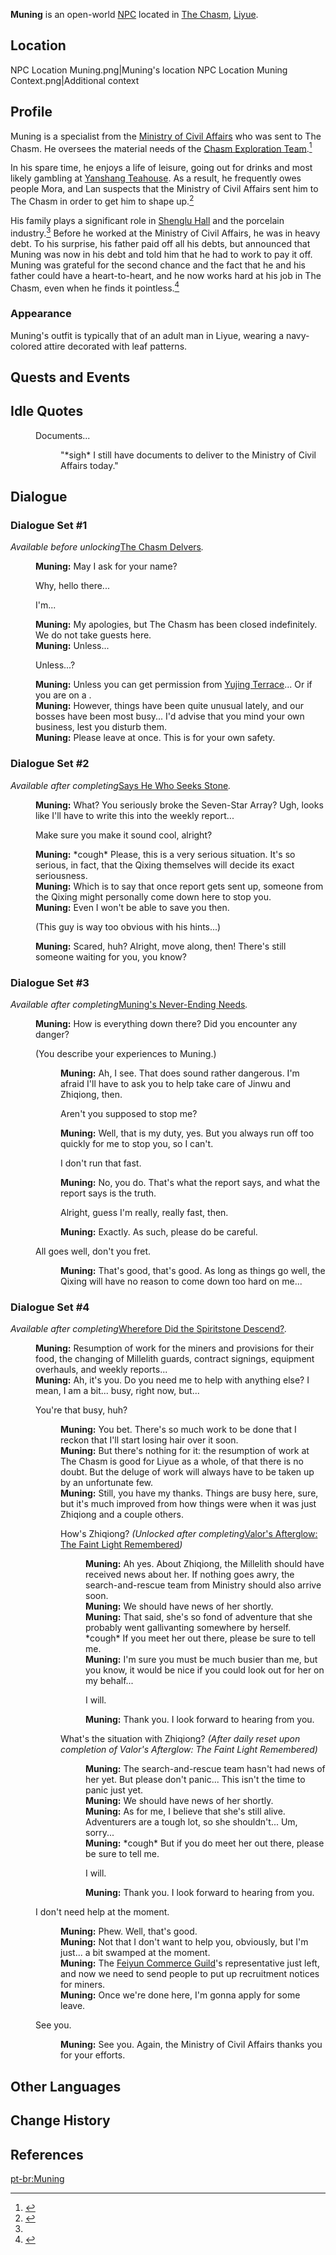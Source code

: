{{Character Infobox
|type             = Open-World NPC
|image            = NPC Muning.png
|region           = Liyue
|location         = Liyue
|affiliation      = Ministry of Civil Affairs
|affiliation2     = Shenglu Hall
|title            = Specialist, Ministry of Civil Affairs
}}
'''Muning''' is an open-world [[NPC]] located in [[The Chasm (Area)|The Chasm]], [[Liyue]].

==Location==
<gallery>
NPC Location Muning.png|Muning's location
NPC Location Muning Context.png|Additional context
</gallery>

==Profile==
Muning is a specialist from the [[Ministry of Civil Affairs]] who was sent to The Chasm. He oversees the material needs of the [[Chasm Exploration Team]].<ref>{{Ref/Quest|Wherefore Did the Spiritstone Descend?}}</ref>

In his spare time, he enjoys a life of leisure, going out for drinks and most likely gambling at [[Yanshang Teahouse]]. As a result, he frequently owes people Mora, and Lan suspects that the Ministry of Civil Affairs sent him to The Chasm in order to get him to shape up.<ref name="TCC">{{Ref/Quest|The Chasm Charters}}</ref>

His family plays a significant role in [[Shenglu Hall]] and the porcelain industry.<ref name="TCC" /> Before he worked at the Ministry of Civil Affairs, he was in heavy debt. To his surprise, his father paid off all his debts, but announced that Muning was now in his debt and told him that he had to work to pay it off. Muning was grateful for the second chance and the fact that he and his father could have a heart-to-heart, and he now works hard at his job in The Chasm, even when he finds it pointless.<ref>{{Ref/HEO|Muning's Never-Ending Needs}}</ref>

===Appearance===
Muning's outfit is typically that of an adult man in Liyue, wearing a navy-colored attire decorated with leaf patterns.

==Quests and Events==
{{Quests and Events}}

==Idle Quotes==
{{Dialogue Start}}
: {{DIcon|Idle}} Documents...
:: {{A|VO Muning 01.ogg}} "*sigh* I still have documents to deliver to the Ministry of Civil Affairs today."
{{Dialogue End}}

==Dialogue==
===Dialogue Set #1===
''Available before unlocking ''[[The Chasm Delvers]]''.''
{{Dialogue Start}}
:'''Muning:''' May I ask for your name?
:{{DIcon}} Why, hello there...
:{{DIcon}} I'm...
:'''Muning:''' My apologies, but The Chasm has been closed indefinitely. We do not take guests here.
:'''Muning:''' Unless...
:{{DIcon}} Unless...?
:'''Muning:''' Unless you can get permission from [[Yujing Terrace]]... Or if you are on a {{color|buzzword|special commission}}.
:'''Muning:''' However, things have been quite unusual lately, and our bosses have been most busy... I'd advise that you mind your own business, lest you disturb them.
:'''Muning:''' Please leave at once. This is for your own safety.
{{Dialogue End}}

===Dialogue Set #2===
''Available after completing ''[[Says He Who Seeks Stone]]''.''
{{Dialogue Start}}
:'''Muning:''' What? You seriously broke the Seven-Star Array? Ugh, looks like I'll have to write this into the weekly report...
:{{DIcon}} Make sure you make it sound cool, alright?
:'''Muning:''' *cough* Please, this is a very serious situation. It's so serious, in fact, that the Qixing themselves will decide its exact seriousness.
:'''Muning:''' Which is to say that once report gets sent up, someone from the Qixing might personally come down here to stop you.
:'''Muning:''' Even I won't be able to save you then.
:{{DIcon}} (This guy is way too obvious with his hints...)
:'''Muning:''' Scared, huh? Alright, move along, then! There's still someone waiting for you, you know?
{{Dialogue End}}

===Dialogue Set #3===
''Available after completing ''[[Muning's Never-Ending Needs]]''.''
{{Dialogue Start}}
:'''Muning:''' How is everything down there? Did you encounter any danger?
:{{DIcon}} (You describe your experiences to Muning.)
::'''Muning:''' Ah, I see. That does sound rather dangerous. I'm afraid I'll have to ask you to help take care of Jinwu and Zhiqiong, then.
::{{DIcon}} Aren't you supposed to stop me?
::'''Muning:''' Well, that is my duty, yes. But you always run off too quickly for me to stop you, so I can't.
::{{DIcon}} I don't run that fast.
::'''Muning:''' No, you do. That's what the report says, and what the report says is the truth.
::{{DIcon}} Alright, guess I'm really, really fast, then.
::'''Muning:''' Exactly. As such, please do be careful.
:{{DIcon}} All goes well, don't you fret.
::'''Muning:''' That's good, that's good. As long as things go well, the Qixing will have no reason to come down too hard on me...
{{Dialogue End}}

===Dialogue Set #4===
''Available after completing ''[[Wherefore Did the Spiritstone Descend?]]''.''{{verify}}
{{Dialogue Start}}
:'''Muning:''' Resumption of work for the miners and provisions for their food, the changing of Millelith guards, contract signings, equipment overhauls, and weekly reports...
:'''Muning:''' Ah, it's you. Do you need me to help with anything else? I mean, I am a bit... busy, right now, but...
:{{DIcon}} You're that busy, huh?
::'''Muning:''' You bet. There's so much work to be done that I reckon that I'll start losing hair over it soon.
::'''Muning:''' But there's nothing for it: the resumption of work at The Chasm is good for Liyue as a whole, of that there is no doubt. But the deluge of work will always have to be taken up by an unfortunate few.
::'''Muning:''' Still, you have my thanks. Things are busy here, sure, but it's much improved from how things were when it was just Zhiqiong and a couple others.
::{{DIcon}} How's Zhiqiong? ''(Unlocked after completing ''[[Valor's Afterglow: The Faint Light Remembered]]'')''
:::'''Muning:''' Ah yes. About Zhiqiong, the Millelith should have received news about her. If nothing goes awry, the search-and-rescue team from Ministry should also arrive soon.
:::'''Muning:''' We should have news of her shortly.
:::'''Muning:''' That said, she's so fond of adventure that she probably went gallivanting somewhere by herself. *cough* If you meet her out there, please be sure to tell me.
:::'''Muning:''' I'm sure you must be much busier than me, but you know, it would be nice if you could look out for her on my behalf...
:::{{DIcon}} I will.
:::'''Muning:''' Thank you. I look forward to hearing from you.
::{{DIcon}} What's the situation with Zhiqiong? ''(After daily reset upon completion of Valor's Afterglow: The Faint Light Remembered)''
:::'''Muning:''' The search-and-rescue team hasn't had news of her yet. But please don't panic... This isn't the time to panic just yet.
:::'''Muning:''' We should have news of her shortly.
:::'''Muning:''' As for me, I believe that she's still alive. Adventurers are a tough lot, so she shouldn't... Um, sorry...
:::'''Muning:''' *cough* But if you do meet her out there, please be sure to tell me.
:::{{DIcon}} I will.
:::'''Muning:''' Thank you. I look forward to hearing from you.
:{{DIcon}} I don't need help at the moment.
::'''Muning:''' Phew. Well, that's good.
::'''Muning:''' Not that I don't want to help you, obviously, but I'm just... a bit swamped at the moment.
::'''Muning:''' The [[Feiyun Commerce Guild]]'s representative just left, and now we need to send people to put up recruitment notices for miners.
::'''Muning:''' Once we're done here, I'm gonna apply for some leave.
:{{DIcon}} See you.
::'''Muning:''' See you. Again, the Ministry of Civil Affairs thanks you for your efforts.
{{Dialogue End}}

==Other Languages==
{{Other Languages
|default_hidden = 1
|en      = Muning
|zhs     = 沐宁
|zhs_rm  = Mùníng
|zht     = 沐寧
|zht_rm  = Mùníng
|ja      = 沐寧
|ja_rm   = Mokunei{{Assumed}}
|ko      = 목영
|ko_rm   = Mok'yeong
|es      = Muning
|fr      = Muning
|ru      = Му Нин
|th      = Muning
|vi      = Muning
|de      = Muning
|id      = Muning
|pt      = Muning
|tr      = Muning
|it      = Muning
}}

==Change History==
{{Change History|2.6}}

==References==
{{Reflist}}

[[pt-br:Muning]]